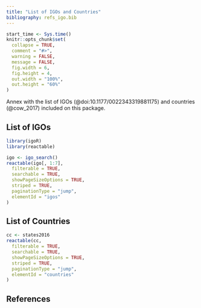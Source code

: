 ```yaml
---
title: "List of IGOs and Countries"
bibliography: refs_igo.bib
---
```


```r

start_time <- Sys.time()
knitr::opts_chunk$set(
  collapse = TRUE,
  comment = "#>",
  warning = FALSE,
  message = FALSE,
  fig.width = 6,
  fig.height = 4,
  out.width = "100%",
  out.height = "60%"
)
```


Annex with the list of IGOs (@doi:10.1177/0022343319881175) and 
countries (@cow_2017) included on this package.


## List of IGOs

```r

library(igoR)
library(reactable)

igo <- igo_search()
reactable(igo[, 1:7],
  filterable = TRUE,
  searchable = TRUE,
  showPageSizeOptions = TRUE,
  striped = TRUE,
  paginationType = "jump",
  elementId = "igos"
)
```



## List of Countries 

```r

cc <- states2016
reactable(cc,
  filterable = TRUE,
  searchable = TRUE,
  showPageSizeOptions = TRUE,
  striped = TRUE,
  paginationType = "jump",
  elementId = "countries"
)
```


## References


